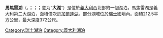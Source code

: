 {{Infobox_lake
 |湖泊名稱 = 馬焦雷湖
 |location = {{ITA}}[[倫巴底大區|倫巴底大區]]與[[皮埃蒙特大區|皮埃蒙特大區]]<br> {{SWI}}[[提契諾州|提契諾州]]
 |湖泊照片 = LagoMaggiore.jpg
 |湖泊照片標題 = 從[[拉韦诺-蒙贝洛|拉韦诺-蒙贝洛]]上眺望馬焦雷湖與[[阿爾卑斯山|阿爾卑斯山]][[羅莎峰|羅莎峰]]
 |測深圖 = Lago Maggiore-Mappa.png
 |caption_bathymetry = 
 |座標 = {{coord|46|05|53|N|08|42|53|E|type:waterbody|display=inline,title}}
 |湖泊類別 = 
 |流入 = [[提契诺河|提契诺河]]、[[馬賈河|馬賈河]]、[[托切河|托切河]]、[[特雷薩河|特雷薩河]]
 |流出 = [[提契诺河|提契诺河]]
 |集水區面積 = 6599平方公里
 |集水區國家 = {{SWI}}、{{ITA}}
 |湖泊長度 =  {{convert|64.37|km|abbr=on}}
 |湖泊闊度 =  {{convert|10|km|abbr=on}}
 |湖泊面積 = 212.5平方公里
 |平均深度 = 177.4公尺
 |最深深度 = 372公尺
 |水體體積 = {{convert|37|km3|abbr=on}}
 |residence_time = 4年
 |湖岸線長度 = 
 |海拔高度 = 193
 |湖中島嶼 = {{Tsl|en|Brissago Islands}}, {{Tsl|en|Borromean Islands}}
 |湖邊城鎮 = [[洛迦诺|洛迦诺]]、[[阿罗纳|阿罗纳]]、[[卢伊诺|卢伊诺]]、[[斯特雷萨|斯特雷萨]]、[[韦尔巴尼亚|韦尔巴尼亚]]
}}
'''馬焦雷湖'''（{{lang-it|Lago Maggiore}}，{{IPA-it|ˈlaːɡo madˈdʒoːre|}}；{{lang-lmo|label=[[西伦巴第方言|西伦巴第方言]]|Lagh Maggior}}；{{lang-pms|Lagh Magior}}；意为“'''大湖'''”）是位於[[義大利|義大利]]西北部的一個湖泊。馬焦雷湖是義大利第二大湖泊，面積僅次於[[加爾達湖|加爾達湖]]。部分湖域位於[[瑞士|瑞士]]國境內。面積212.5平方公里，最大深度372公尺。

{{commonscat|Lake Maggiore}}
{{DEFAULTSORT:Lago Maggiore}}

[[Category:瑞士湖泊|Category:瑞士湖泊]]
[[Category:義大利湖泊|Category:義大利湖泊]]